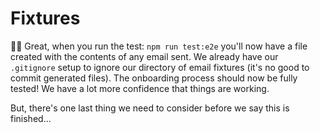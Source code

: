 # Fixtures

👨‍💼 Great, when you run the test: `npm run test:e2e` you'll now have a file
created with the contents of any email sent. We already have our `.gitignore`
setup to ignore our directory of email fixtures (it's no good to commit
generated files). The onboarding process should now be fully tested! We have a
lot more confidence that things are working.

But, there's one last thing we need to consider before we say this is finished...
